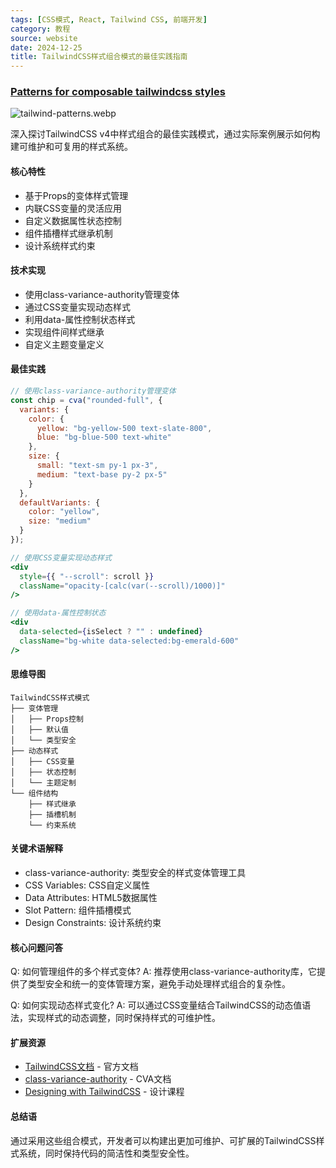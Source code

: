 ```yaml
---
tags: [CSS模式, React, Tailwind CSS, 前端开发]
category: 教程
source: website
date: 2024-12-25
title: TailwindCSS样式组合模式的最佳实践指南
---
```


### [Patterns for composable tailwindcss styles](https://www.typeonce.dev/article/patterns-for-composable-tailwindcss-styles)

![tailwind-patterns.webp](https://img.mengpeng.tech/i/2024/12/25/676b9262917b2.webp)

深入探讨TailwindCSS v4中样式组合的最佳实践模式，通过实际案例展示如何构建可维护和可复用的样式系统。

#### 核心特性
- 基于Props的变体样式管理
- 内联CSS变量的灵活应用
- 自定义数据属性状态控制
- 组件插槽样式继承机制
- 设计系统样式约束

#### 技术实现
- 使用class-variance-authority管理变体
- 通过CSS变量实现动态样式
- 利用data-属性控制状态样式
- 实现组件间样式继承
- 自定义主题变量定义

#### 最佳实践
```jsx
// 使用class-variance-authority管理变体
const chip = cva("rounded-full", {
  variants: {
    color: {
      yellow: "bg-yellow-500 text-slate-800",
      blue: "bg-blue-500 text-white"
    },
    size: {
      small: "text-sm py-1 px-3",
      medium: "text-base py-2 px-5"
    }
  },
  defaultVariants: {
    color: "yellow",
    size: "medium"
  }
});

// 使用CSS变量实现动态样式
<div 
  style={{ "--scroll": scroll }}
  className="opacity-[calc(var(--scroll)/1000)]"
/>

// 使用data-属性控制状态
<div
  data-selected={isSelect ? "" : undefined}
  className="bg-white data-selected:bg-emerald-600"
/>
```

#### 思维导图
```
TailwindCSS样式模式
├── 变体管理
│   ├── Props控制
│   ├── 默认值
│   └── 类型安全
├── 动态样式
│   ├── CSS变量
│   ├── 状态控制
│   └── 主题定制
└── 组件结构
    ├── 样式继承
    ├── 插槽机制
    └── 约束系统
```
#### 关键术语解释
- class-variance-authority: 类型安全的样式变体管理工具
- CSS Variables: CSS自定义属性
- Data Attributes: HTML5数据属性
- Slot Pattern: 组件插槽模式
- Design Constraints: 设计系统约束

#### 核心问题问答
Q: 如何管理组件的多个样式变体?
A: 推荐使用class-variance-authority库，它提供了类型安全和统一的变体管理方案，避免手动处理样式组合的复杂性。

Q: 如何实现动态样式变化?
A: 可以通过CSS变量结合TailwindCSS的动态值语法，实现样式的动态调整，同时保持样式的可维护性。

#### 扩展资源
- [TailwindCSS文档](https://tailwindcss.com/docs) - 官方文档
- [class-variance-authority](https://cva.style/docs) - CVA文档
- [Designing with TailwindCSS](https://tailwindui.com/course) - 设计课程

#### 总结语
通过采用这些组合模式，开发者可以构建出更加可维护、可扩展的TailwindCSS样式系统，同时保持代码的简洁性和类型安全性。 